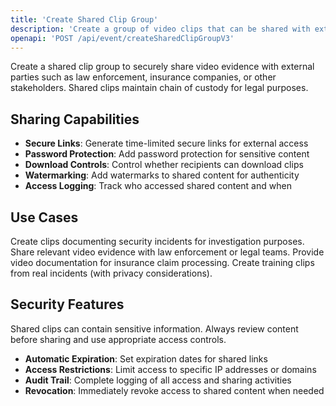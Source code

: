 ```yaml
---
title: 'Create Shared Clip Group'
description: 'Create a group of video clips that can be shared with external users'
openapi: 'POST /api/event/createSharedClipGroupV3'
---
```


Create a shared clip group to securely share video evidence with external parties such as law enforcement, insurance companies, or other stakeholders. Shared clips maintain chain of custody for legal purposes.

## Sharing Capabilities

- **Secure Links**: Generate time-limited secure links for external access
- **Password Protection**: Add password protection for sensitive content
- **Download Controls**: Control whether recipients can download clips
- **Watermarking**: Add watermarks to shared content for authenticity
- **Access Logging**: Track who accessed shared content and when

## Use Cases

<Steps>
<Step title="Incident Documentation">
Create clips documenting security incidents for investigation purposes.
</Step>

<Step title="Evidence Sharing">
Share relevant video evidence with law enforcement or legal teams.
</Step>

<Step title="Insurance Claims">
Provide video documentation for insurance claim processing.
</Step>

<Step title="Training Materials">
Create training clips from real incidents (with privacy considerations).
</Step>
</Steps>

## Security Features

<Warning>
Shared clips can contain sensitive information. Always review content before sharing and use appropriate access controls.
</Warning>

- **Automatic Expiration**: Set expiration dates for shared links
- **Access Restrictions**: Limit access to specific IP addresses or domains
- **Audit Trail**: Complete logging of all access and sharing activities
- **Revocation**: Immediately revoke access to shared content when needed